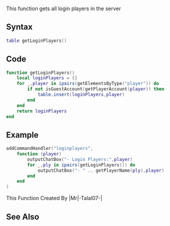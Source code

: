 {{Useful Function}}
<lowercasetitle></lowercasetitle>

This function gets all login players in the server

==Syntax==
<syntaxhighlight lang="lua">table getLoginPlayers()</syntaxhighlight>

==Code==
<section name="Function source" class="server" show="true">
<syntaxhighlight lang="lua">
function getLoginPlayers()
	local loginPlayers = {}
	for _,player in ipairs(getElementsByType("player")) do
		if not isGuestAccount(getPlayerAccount(player)) then
			table.insert(loginPlayers,player)
		end
	end
	return loginPlayers
end</syntaxhighlight>
</section>

==Example==
<section name="Example" class="server" show="true">
<syntaxhighlight lang="lua">
addCommandHandler("loginplayers",
	function (player)
		outputChatBox("- Login Players:",player)
		for _,ply in ipairs(getLoginPlayers()) do
			outputChatBox("- " .. getPlayerName(ply),player)
		end
	end
)
</syntaxhighlight>
</section>

This Function Created By |Mr|-Talal07-|

==See Also==
{{Useful_Functions}}